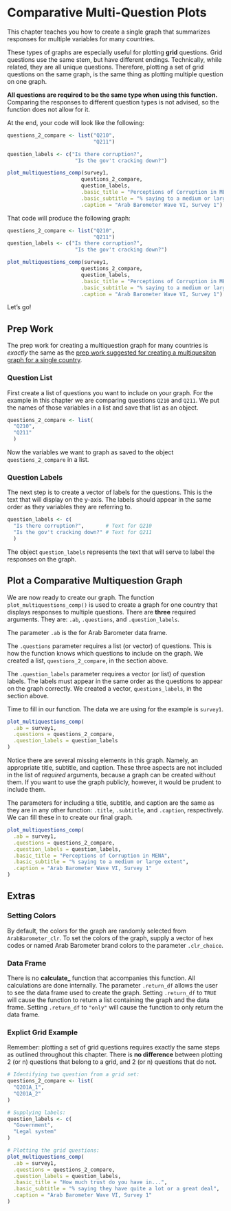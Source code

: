 # Comparative Multi-Question Plots {#chapter-10}

This chapter teaches you how to create a single graph that summarizes responses for multiple variables for many countries. 

These types of graphs are especially useful for plotting **grid** questions. Grid questions use the same stem, but have different endings. Technically, while related, they are all unique questions. Therefore, plotting a set of grid questions on the same graph, is the same thing as plotting multiple question on one graph.

**All questions are required to be the same type when using this function.** Comparing the responses to different question types is not advised, so the function does not allow for it.

At the end, your code will look like the following:

```{r 10.1-Complete-Code-Example, eval=FALSE}

questions_2_compare <- list("Q210",
                            "Q211")

question_labels <- c("Is there corruption?",
                      "Is the gov't cracking down?")

plot_multiquestions_comp(survey1,
                        questions_2_compare,
                        question_labels,
                        .basic_title = "Perceptions of Corruption in MENA",
                        .basic_subtitle = "% saying to a medium or large extent",
                        .caption = "Arab Barometer Wave VI, Survey 1")

```

That code will produce the following graph:


```{r 10.2-Complete-Graph-Example, echo=FALSE, fig.dim=c(13,12)}

questions_2_compare <- list("Q210",
                            "Q211")
question_labels <- c("Is there corruption?",
                      "Is the gov't cracking down?")

plot_multiquestions_comp(survey1,
                        questions_2_compare,
                        question_labels,
                        .basic_title = "Perceptions of Corruption in MENA",
                        .basic_subtitle = "% saying to a medium or large extent",
                        .caption = "Arab Barometer Wave VI, Survey 1")
```

Let's go!

## Prep Work {#chapter-10-1}

The prep work for creating a multiquestion graph for many countries is _exactly_ the same as the [prep work suggested for creating a multiquesiton graph for a single country](#chapter-10-1).

### Question List {#chapter-10-1-1}

First create a list of questions you want to include on your graph. For the example in this chapter we are comparing questions `Q210` and `Q211`. We put the names of those variables in a list and save that list as an object.

```{r 10.3-question-list}

questions_2_compare <- list(
  "Q210",
  "Q211"
  )

```

Now the variables we want to graph as saved to the object `questions_2_compare` in a list.

### Question Labels {#chapter-10-1-2}

The next step is to create a vector of labels for the questions. This is the text that will display on the y-axis. The labels should appear in the same order as they variables they are referring to.

```{r 10.4-question-labels}

question_labels <- c(
  "Is there corruption?",       # Text for Q210
  "Is the gov't cracking down?" # Text for Q211
  )

```

The object `question_labels` represents the text that will serve to label the responses on the graph.

## Plot a Comparative Multiquestion Graph {#chapter-10-2}

We are now ready to create our graph. The function `plot_multiquestions_comp()` is used to create a graph for one country that displays responses to multiple questions. There are **three** required arguments. They are: `.ab`, `.questions`, and `.question_labels`.

The parameter `.ab` is the for Arab Barometer data frame.

The `.questions` parameter requires a list (or vector) of questions. This is how the function knows which questions to include on the graph. We created a list, `questions_2_compare`, in the section above.

The `.question_labels` parameter requires a vector (or list) of question labels. The labels must appear in the same order as the questions to appear on the graph correctly. We created a vector, `questions_labels`, in the section above.

Time to fill in our function. The data we are using for the example is `survey1`.

```{r 10.5-first-graph,fig.dim=c(13,12)}

plot_multiquestions_comp(
  .ab = survey1,
  .questions = questions_2_compare,
  .question_labels = question_labels
)

```

Notice there are several missing elements in this graph. Namely, an appropriate title, subtitle, and caption. These three aspects are not included in the list of *required* arguments, because a graph can be created without them. If you want to use the graph publicly, however, it would be prudent to include them.

The parameters for including a title, subtitle, and caption are the same as they are in any other function: `.title`, `.subtitle`, and `.caption`, respectively. We can fill these in to create our final graph.

```{r 10.6-second-graph, fig.dim=c(13,12)}

plot_multiquestions_comp(
  .ab = survey1,
  .questions = questions_2_compare,
  .question_labels = question_labels,
  .basic_title = "Perceptions of Corruption in MENA",
  .basic_subtitle = "% saying to a medium or large extent",
  .caption = "Arab Barometer Wave VI, Survey 1"
)

```

## Extras {#chapter-10-3}

### Setting Colors {#chapter-10-3-1}

By default, the colors for the graph are randomly selected from `ArabBarometer_clr`. To set the colors of the graph, supply a vector of hex codes or named Arab Barometer brand colors to the parameter `.clr_choice`.

### Data Frame {#chapter-10-3-2}

There is no **calculate_** function that accompanies this function. All calculations are done internally. The parameter `.return_df` allows the user to see the data frame used to create the graph. Setting `.return_df` to `TRUE` will cause the function to return a list containing the graph and the data frame. Setting `.return_df` to `"only"` will cause the function to only return the data frame.

### Explict Grid Example {#chapter-10-3-3}

Remember: plotting a set of grid questions requires exactly the same steps as outlined throughout this chapter. There is **no difference** between plotting 2 (or n) questions that belong to a grid, and 2 (or n) questions that do not.

```{r 10.7-grid-example, fig.dim=c(13,12)}

# Identifying two question from a grid set:
questions_2_compare <- list(
  "Q201A_1",
  "Q201A_2"
)

# Supplying labels:
question_labels <- c(
  "Government",
  "Legal system"
)

# Plotting the grid questions:
plot_multiquestions_comp(
  .ab = survey1,
  .questions = questions_2_compare,
  .question_labels = question_labels,
  .basic_title = "How much trust do you have in...",
  .basic_subtitle = "% saying they have quite a lot or a great deal",
  .caption = "Arab Barometer Wave VI, Survey 1"
)

```

